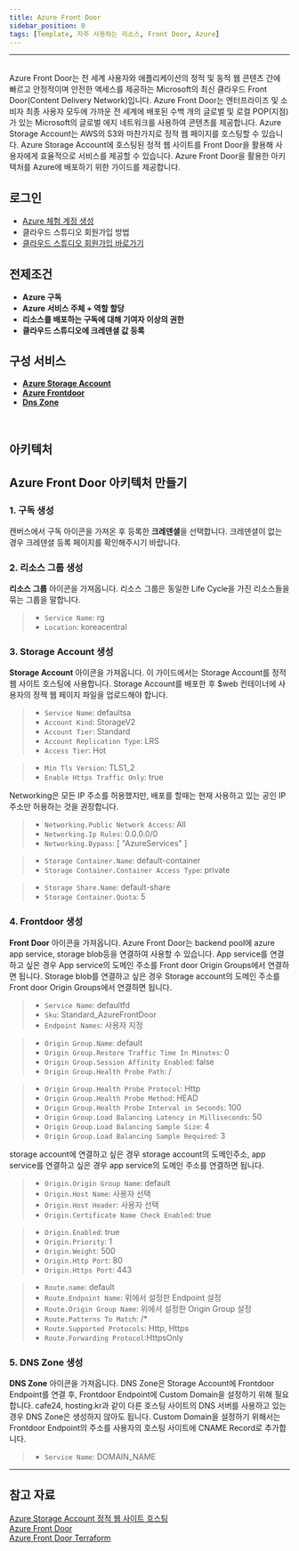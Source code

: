 ```yaml
---
title: Azure Front Door
sidebar_position: 0
tags: [Template, 자주 사용하는 리소스, Front Door, Azure]
---
```




<hr />
<br/>
Azure Front Door는 전 세계 사용자와 애플리케이션의 정적 및 동적 웹 콘텐츠 간에 빠르고 안정적이며 안전한 액세스를 제공하는 Microsoft의 최신 클라우드 Front Door(Content Delivery Network)입니다. 
Azure Front Door는 엔터프라이즈 및 소비자 최종 사용자 모두에 가까운 전 세계에 배포된 수백 개의 글로벌 및 로컬 POP(지점) 가 있는 Microsoft의 글로벌 에지 네트워크를 사용하여 콘텐츠를 제공합니다.
Azure Storage Account는 AWS의 S3와 마찬가지로 정적 웹 페이지를 호스팅할 수 있습니다.
Azure Storage Account에 호스팅된 정적 웹 사이트를 Front Door을 활용해 사용자에게 효율적으로 서비스를 제공할 수 있습니다.
Azure Front Door을 활용한 아키텍처를 Azure에 배포하기 위한 가이드를 제공합니다.

## 로그인
- [Azure 체험 계정 생성](https://azure.microsoft.com/ko-kr/free/)
- <Link to="/docs/start/sign-up">클라우드 스튜디오 회원가입 방법</Link>
- [클라우드 스튜디오 회원가입 바로가기](https://cloudstudio.cloudraw.kr/signup)

## 전제조건
- **Azure 구독**
- **Azure 서비스 주체 + 역할 할당**
- **리소스를 배포하는 구독에 대해 기여자 이상의 권한**
- **클라우드 스튜디오에 크레덴셜 값 등록**

## 구성 서비스
- [**Azure Storage Account**](https://docs.cstudio.app/docs/resource/azure/Storage/StorageAccount)
- [**Azure Frontdoor**](https://docs.cstudio.app/docs/resource/azure/FrontDoor/FrontDoor)
- [**Dns Zone**](https://docs.cstudio.app/docs/resource/azure/Dns/DnsZone)
<br/>

## 아키텍처
<caption caption="" src={azure15} />

## Azure Front Door 아키텍처 만들기
### 1. 구독 생성
캔버스에서 구독 아이콘을 가져온 후 등록한 **크레덴셜**을 선택합니다.
크레덴셜이 없는 경우 크레덴셜 등록 페이지를 확인해주시기 바랍니다.
<caption caption="[그림.1] Azure Front Door 1" src={azure1} />

### 2. 리소스 그룹 생성
**리소스 그룹** 아이콘을 가져옵니다.
리소스 그룹은 동일한 Life Cycle을 가진 리소스들을 묶는 그룹을 말합니다.

> - ```Service Name```: rg
> - ```Location```: koreacentral

<caption caption="[그림.2] Azure Front Door 2" src={azure2} />

### 3. Storage Account 생성 
**Storage Account** 아이콘을 가져옵니다.
이 가이드에서는 Storage Account를 정적 웹 사이트 호스팅에 사용합니다.
Storage Account를 배포한 후 $web 컨테이너에 사용자의 정젝 웹 페이지 파일을 업로드해야 합니다.

> - ```Service Name```: defaultsa
> - ```Account Kind```: StorageV2
> - ```Account Tier```: Standard
> - ```Account Replication Type```: LRS
> - ```Access Tier```: Hot 

<caption caption="[그림.3] Azure Front Door 3" src={azure3} />

> - ```Min Tls Version```: TLS1_2
> - ```Enable Https Traffic Only```: true


<caption caption="[그림.4] Azure Front Door 4" src={azure4} />

Networking은 모든 IP 주소를 허용했지만, 배포를 할때는 현재 사용하고 있는 공인 IP 주소만 허용하는 것을 권장합니다.
> - ```Networking.Public Network Access```: All
> - ```Networking.Ip Rules```: 0.0.0.0/0
> - ```Networking.Bypass```: [ "AzureServices" ]

<caption caption="[그림.5] Azure Front Door 5" src={azure5} />

> - ```Storage Container.Name```: default-container
> - ```Storage Container.Container Access Type```: private

<caption caption="[그림.6] Azure Front Door 6" src={azure6} />

> - ```Storage Share.Name```: default-share
> - ```Storage Container.Quota```: 5

<caption caption="[그림.7] Azure Front Door 7" src={azure7} />

### 4. Frontdoor 생성
**Front Door** 아이콘을 가져옵니다.
Azure Front Door는 backend pool에 azure app service, storage blob등을 연결하여 사용할 수 있습니다.
App service를 연결하고 싶은 경우 App service의 도메인 주소를 Front door Origin Groups에서 연결하면 됩니다.
Storage blob를 연결하고 싶은 경우 Storage account의 도메인 주소를 Front door Origin Groups에서 연결하면 됩니다.


> - ```Service Name```: defaultfd
> - ```Sku```: Standard_AzureFrontDoor
> - ```Endpoint Names```: 사용자 지정

<caption caption="[그림.8] Azure Front Door 8" src={azure8} />

> - ```Origin Group.Name```: default
> - ```Origin Group.Restore Traffic Time In Minutes```: 0
> - ```Origin Group.Session Affinity Enabled```: false
> - ```Origin Group.Health Probe Path```: /

<caption caption="[그림.9] Azure Front Door 9" src={azure9} />

> - ```Origin Group.Health Probe Protocol```: Http
> - ```Origin Group.Health Probe Method```: HEAD
> - ```Origin Group.Health Probe Interval in Seconds```: 100
> - ```Origin Group.Load Balancing Latency in Milliseconds```: 50
> - ```Origin Group.Load Balancing Sample Size```: 4
> - ```Origin Group.Load Balancing Sample Required```: 3

<caption caption="[그림.10] Azure Front Door 10" src={azure10} />
storage account에 연결하고 싶은 경우 storage account의 도메인주소, app service를 연결하고 싶은 경우 app service의 도메인 주소를 연결하면 됩니다.

> - ```Origin.Origin Group Name```: default
> - ```Origin.Host Name```: 사용자 선택 
> - ```Origin.Host Header```: 사용자 선택 
> - ```Origin.Certificate Name Check Enabled```: true

<caption caption="[그림.11] Azure Front Door 11" src={azure11} />

> - ```Origin.Enabled```: true
> - ```Origin.Priority```: 1
> - ```Origin.Weight```: 500
> - ```Origin.Http Port```: 80
> - ```Origin.Https Port```: 443

<caption caption="[그림.12] Azure Front Door 12" src={azure12} />

> - ```Route.name```: default
> - ```Route.Endpoint Name```: 위에서 설정한 Endpoint 설정
> - ```Route.Origin Group Name```: 위에서 설정한 Origin Group 설정
> - ```Route.Patterns To Match```: /*
> - ```Route.Supported Protocols```: Http, Https
> - ```Route.Forwarding Protocol```:HttpsOnly

<caption caption="[그림.13] Azure Front Door 13" src={azure13} />

### 5. DNS Zone 생성 
**DNS Zone** 아이콘을 가져옵니다.
DNS Zone은 Storage Account에 Frontdoor Endpoint를 연결 후, Frontdoor Endpoint에 Custom Domain을 설정하기 위해 필요합니다.
cafe24, hosting.kr과 같이 다른 호스팅 사이트의 DNS 서버를 사용하고 있는 경우 DNS Zone은 생성하지 않아도 됩니다.
Custom Domain을 설정하기 위해서는 Frontdoor Endpoint의 주소를 사용자의 호스팅 사이트에 CNAME Record로 추가합니다.

> - ```Service Name```: DOMAIN_NAME

<caption caption="[그림.14] Azure Front Door 14" src={azure14} />

<hr />

## 참고 자료
[Azure Storage Account 정적 웹 사이트 호스팅](https://docs.microsoft.com/ko-kr/azure/storage/blobs/storage-blob-static-website)<br/>
[Azure Front Door](https://docs.microsoft.com/ko-kr/azure/frontdoor/)<br/>
[Azure Front Door Terraform](https://registry.terraform.io/providers/hashicorp/azurerm/latest/docs/resources/FrontDoor_profile)<br/>
